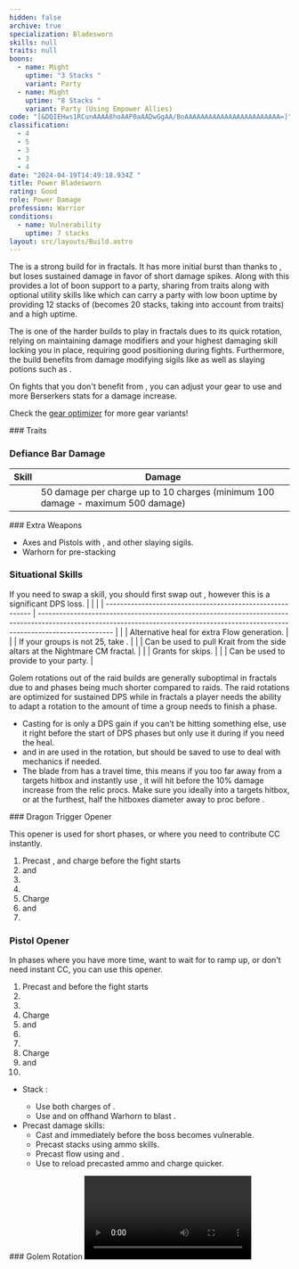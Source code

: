 ```yaml
---
hidden: false
archive: true
specialization: Bladesworn
skills: null
traits: null
boons:
  - name: Might
    uptime: "3 Stacks "
    variant: Party
  - name: Might
    uptime: "8 Stacks "
    variant: Party (Using Empower Allies)
code: "[&DQIEHws1RCunAAAA8hoAAP0aAADwGgAA/BoAAAAAAAAAAAAAAAAAAAAAAAA=]"
classification:
  - 4
  - 5
  - 3
  - 3
  - 4
date: "2024-04-19T14:49:18.934Z "
title: Power Bladesworn
rating: Good
role: Power Damage
profession: Warrior
conditions:
  - name: Vulnerability
    uptime: 7 stacks
layout: src/layouts/Build.astro
---
```

 
The <Specialization text="Power Bladesworn" name="Bladesworn"/> is a strong build for <Specialization name="Warrior"/> in fractals. It has more initial burst than <Specialization text="Power Berserker" name="Berserker"/> thanks to <Skill name="Dragon Trigger" />, but loses sustained damage in favor of short damage spikes. Along with this <Specialization text="Power Bladesworn" name="Bladesworn"/> provides a lot of boon support to a party, sharing <Boon name="Might"/> from traits along with optional utility skills like <Skill name="Forgreatjustice"/> which can carry a party with low boon uptime by providing 12 stacks of <Boon name="Might"/> (becomes 20 stacks, taking into account <Boon name="Might"/> from traits) and a high <Boon name="Fury"/> uptime.

The <Specialization text="Power Bladesworn" name="Bladesworn"/> is one of the harder builds to play in fractals dues to its quick rotation, relying on maintaining damage modifiers and your highest damaging skill locking you in place, requiring good positioning during fights. Furthermore, the build benefits from damage modifying sigils like <Item name="Impact" type="Sigil"/> as well as slaying potions such as <Item name="Powerful Potion of Slaying Scarlets Armies"/>.
   
<Divider text="Equipment" />

<CharacterWithAr>  
<Character title="" gear='{"attributes":{"profession":"Warrior","specialization":"Bladesworn","data":{"Health":26382,"Armor":2496,"Power":3700,"Precision":2365,"Toughness":1225,"Vitality":1803,"Ferocity":1538,"Condition Damage":750,"Expertise":0,"Concentration":225,"Healing Power":0,"Agony Resistance":150,"Condition Duration":0,"Boon Duration":0.15,"Critical Chance":1,"Critical Damage":2.525333333333333,"Power Coefficient":4548,"Power2 Coefficient":0,"Burning Coefficient":0,"Bleeding Coefficient":0,"Poison Coefficient":0,"Torment Coefficient":0,"Confusion Coefficient":0,"Flat DPS":0,"Siphon Base Coefficient":139.75,"Effective Power":25310.71753683551,"NonCrit Effective Power":10022.723417437504,"Power DPS":44325.43063439657,"Power2 DPS":0,"Siphon DPS":139.75,"Bleeding Damage Tick":96.3125,"Bleeding Stacks":0,"Bleeding DPS":0,"Burning Damage Tick":355.421875,"Burning Stacks":0,"Burning DPS":0,"Confusion Damage Tick":103.55175,"Confusion Stacks":0,"Confusion DPS":0,"Poison Damage Tick":112.84375,"Poison Stacks":0,"Poison DPS":0,"Torment Damage Tick":142.74375,"Torment Stacks":0,"Torment DPS":0,"Damage":44465.18063439657,"Effective Health":131043725.37313434,"Survivability":66621.11101837028,"Effective Healing":390,"Healing":390}},"armor":{"weight":"Heavy","helmAffix":"Berserker","helmRuneId":24703,"helmRune":"Infiltration","helmRuneCount":6,"helmInfusionId":37131,"shouldersAffix":"Assassin","shouldersRuneId":24703,"shouldersRune":"Infiltration","shouldersRuneCount":6,"shouldersInfusionId":37131,"coatAffix":"Berserker","coatRuneId":24703,"coatRune":"Infiltration","coatRuneCount":6,"coatInfusionId":37131,"glovesAffix":"Assassin","glovesRuneId":24703,"glovesRune":"Infiltration","glovesRuneCount":6,"glovesInfusionId":37131,"leggingsAffix":"Assassin","leggingsRuneId":24703,"leggingsRune":"Infiltration","leggingsRuneCount":6,"leggingsInfusionId":37131,"bootsAffix":"Assassin","bootsRuneId":24703,"bootsRune":"Infiltration","bootsRuneCount":6,"bootsInfusionId":37131},"weapon":{"weapon1MainId":30699,"weapon1MainType":"Sword","weapon1MainSigil1Id":24615,"weapon1MainAffix":"Berserker","weapon1MainInfusion1Id":37131,"weapon1OffId":30693,"weapon1OffType":"Pistol","weapon1OffSigilId":24868,"weapon1OffAffix":"Berserker","weapon1OffInfusionId":37131,"weapon2MainInfusion2Id":37131,"weapon2MainSigil2Id":24868},"backAndTrinket":{"backItemAffix":"Berserker","backItemInfusion1Id":37131,"backItemInfusion2Id":37131,"amuletAffix":"Berserker","ring1Affix":"Assassin","ring1Infusion1Id":37131,"ring1Infusion2Id":37131,"ring1Infusion3Id":37131,"ring2Affix":"Berserker","ring2Infusion1Id":37131,"ring2Infusion2Id":37131,"ring2Infusion3Id":37131,"accessory1Affix":"Assassin","accessory1InfusionId":37131,"accessory2Affix":"Assassin","accessory2InfusionId":37131},"consumables":{"foodId":91805,"utilityId":77569,"relicId":100177},"skills":{"healId":14401,"utility1Id":62967,"utility2Id":68085,"utility3Id":62960,"eliteId":62901},"assumedBuffs":{"value":[{"id":"might","type":"Boon"},{"id":"fury","type":"Boon"},{"id":"protection","type":"Boon"},{"id":"vulnerability","type":"Condition"},{"id":"jade-bot","gw2id":96613,"type":"Item"},{"id":"omnipotion","gw2id":79722,"type":"Item"}]},"traits":{"selection":[[1444,1449,1437],[1469,1486,0],[2225,2302,2239]],"lines":[4,11,68]}}'>

On fights that you don't benefit from <Effect name="Exposed"/>, you can adjust your gear to use <Item id="24618"/> and more Berserkers stats for a damage increase.

Check the [gear optimizer](https://optimizer.discretize.eu/) for more gear variants!

</Character>
</CharacterWithAr>

<Divider text="Build" />

<Grid>
<GridItem sm="7">
### Traits
<Traits traits1Id="4" traits1="Strength" traits1SelectedIds="1444,1449,1437" traits2Id="11" traits2="Tactics" traits2SelectedIds="1469,1486,1711" traits3Id="68" traits3="Bladesworn" traits3SelectedIds="2225,2302,2239"/>

### Defiance Bar Damage

| Skill                             | Damage                                                                          |
| --------------------------------- | ------------------------------------------------------------------------ |
| <Skill name="Dragonslash-Force"/> | 50 damage per charge up to 10 charges (minimum 100 damage - maximum 500 damage) |

</GridItem>

<GridItem sm="5">
### Extra Weapons

- Axes and Pistols with <Item name="Night" type="Sigil" disableText/>, <Item name="Serpent Slaying" type="Sigil" disableText/> and other slaying sigils.
- Warhorn for pre-stacking <Boon name="Might"/>

### Situational Skills
If you need to swap a skill, you should first swap out <Skill id="68085"/>, however this is a significant DPS loss.
|                                                           |                                                                                                                                                                                   |
| --------------------------------------------------------- | --------------------------------------------------------------------------------------------------------------------------------------------------------------------------------- |
| <Skill name="To The Limit" size="big" disableText/>       | Alternative heal for extra Flow generation.                                                      |
| <Skill name="For Great Justice!" size="big" disableText/> | If your groups <Boon name="Might"/> is not 25, take <Skill name="Forgreatjustice"/>.                           |
| <Skill name="onmymark" size="big" disableText/>           | Can be used to pull Krait from the side altars at the Nightmare CM fractal.                                                                                                       |
| <Skill name="featherfootgrace" size="big" disableText/>   | Grants <Effect name="Superspeed"/> for skips.                                                                                                                                     |
| <Skill name="bannerofdefense" size="big" disableText/>        | Can be used to provide <Boon name="Aegis"/> to your party.                                                                                                                                    |


</GridItem>
</Grid>

<Divider text="Rotation / Skill usage" />
<Warning>

Golem rotations out of the raid builds are generally suboptimal in fractals due to <Effect name="Exposed"/> and phases being much shorter compared to raids. The raid rotations are optimized for sustained DPS while in fractals a player needs the ability to adapt a rotation to the amount of time a group needs to finish a phase.

- Casting <Skill name="Mending"/> for <Trait name="Peak Performance"/> is only a DPS gain if you can’t be hitting something else, use it right before the start of DPS phases but only use it during if you need the heal.
- <Skill name="Triggerguard"/> and <Skill name="Flicker Step"/> in <Skill name="Dragon Trigger"/> are used in the rotation, but should be saved to use to deal with mechanics if needed.
- The blade from <Item name="Relic of Peitha"/> has a travel time, this means if you <Skill name="Flicker Step"/> too far away from a targets hitbox and instantly use <Skill name="dragonslashforce"/>, it will hit before the 10% damage increase from the relic procs. Make sure you ideally <Skill name="Flicker Step"/> into a targets hitbox, or at the furthest, half the hitboxes diameter away to proc <Item name="Relic of Peitha"/> before <Skill name="dragonslashforce"/>.

</Warning>
<Grid>
<GridItem xs="12" sm="6">
### Dragon Trigger Opener

This opener is used for short phases, or where you need to contribute CC instantly.

1. Precast <Skill id="68085"/>, <Skill name="Tactical Reload"/> and charge <Skill name="dragontrigger" /> before the fight starts
2. <Skill name="Flicker Step"/> and <Skill name="Trigger Guard"/>
3. <Skill name="dragonslashforce" />
4. <Skill name="dragonspikemine" />
5. Charge <Skill name="dragontrigger" />
6. <Skill name="Flicker Step"/> and <Skill name="Trigger Guard"/>
7. <Skill name="dragonslashforce" />

### Pistol Opener

In phases where you have more time, want to wait for <Condition name="Vulnerability"/> to ramp up, or don't need instant CC, you can use this opener.

1. Precast <Skill id="68085"/> and <Skill name="Tactical Reload"/> before the fight starts
2. <Skill name="Dragons Roar"/>
3. <Skill name="Final Thrust"/>
4. Charge <Skill name="dragontrigger"/>
5. <Skill name="Flicker Step"/> and <Skill name="Trigger Guard"/>
6. <Skill name="dragonslashforce" />
7. <Skill name="dragonspikemine" />
8. Charge <Skill name="dragontrigger" />
9. <Skill name="Flicker Step"/> and <Skill name="Trigger Guard"/>
10. <Skill name="dragonslashforce" />

</GridItem>
 
<GridItem xs="12" sm="6">

<Card title="Precasting">

- Stack <Boon name="Might"/>:
  - Use both charges of <Skill name="For Great Justice!"/>.
  - Use <Skill name="Call of Valor"/> and <Skill id="14393"/> on offhand Warhorn to blast <Boon name="Might"/>.
- Precast damage skills:
  - Cast <Skill name="Mending"/> and <Skill id="68085"/> immediately before the boss becomes vulnerable.
  - Precast <Trait name="Fierce as Fire"/> stacks using ammo skills.
  - Precast flow using <Skill name="Flow Stabilizer"/> and <Skill name="To the Limit"/>.
  - Use <Skill name="Tactical Reload"/> to reload precasted ammo and charge <Skill name="Dragon Trigger"/> quicker.

</Card>
### Golem Rotation
<Video youtube="" caption=""/>
</GridItem>
</Grid>
